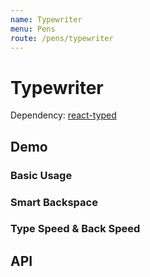 ```yaml
---
name: Typewriter
menu: Pens
route: /pens/typewriter
---
```




# Typewriter

Dependency: [react-typed](https://github.com/ssbeefeater/react-typed)

## Demo

### Basic Usage

<Playground>
  <Typewriter text={[faker.lorem.sentences(2)]} />
</Playground>

### Smart Backspace

<Playground>
  <Typewriter text={['Hello, World!', 'Hello, Zico!', 'Hello, Ztopia!']} />
</Playground>

### Type Speed & Back Speed

<Playground>
  <Typewriter
    typeSpeed={10}
    backSpeed={10}
    text={[faker.lorem.paragraphs(4), faker.lorem.paragraphs(4)]}
  />
</Playground>

## API

<Props of={Typewriter} />
